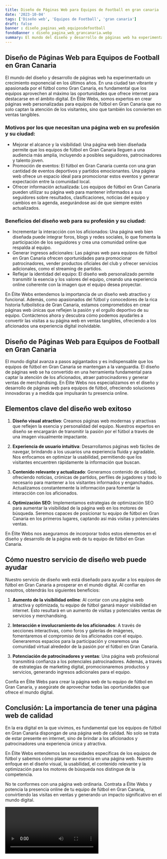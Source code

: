 ```yaml
---
title: Diseño de Páginas Web para Equipos de Football en gran canaria
date: '2023-10-04'
tags: ['Diseño web', 'Equipos de Football', 'gran canaria']
draft: false
banner : diseño_paginas_web_equiposdefootball
fondoBanner : diseño_pagina_web_grancanaria.webp
summary: El mundo del diseño y desarrollo de páginas web ha experimentado un crecimiento exponencial en los últimos años. En una ciudad tan vibrante y apasionada por el fútbol como Gran Canaria, es fundamental que los equipos aprovechen al máximo las oportunidades que ofrece internet para destacarse en el ámbito digital. En Élite Webs, somos expertos en crear páginas web personalizadas para equipos de fútbol en Gran Canaria que no solo captan la atención de los visitantes, sino que también los convierten en ventas tangibles.
---
```


## Diseño de Páginas Web para Equipos de Football en Gran Canaria

El mundo del diseño y desarrollo de páginas web ha experimentado un crecimiento exponencial en los últimos años. En una ciudad tan vibrante y apasionada por el fútbol como Gran Canaria, es fundamental que los equipos aprovechen al máximo las oportunidades que ofrece internet para destacarse en el ámbito digital. En Élite Webs, somos expertos en crear páginas web personalizadas para equipos de fútbol en Gran Canaria que no solo captan la atención de los visitantes, sino que también los convierten en ventas tangibles.

### Motivos por los que necesitan una página web en su profesión y su ciudad:

- Mejorar el alcance y la visibilidad: Una página web bien diseñada permite que los equipos de fútbol en Gran Canaria lleguen a una audiencia más amplia, incluyendo a posibles seguidores, patrocinadores y talento joven.
- Promoción de eventos: El fútbol en Gran Canaria cuenta con una gran cantidad de eventos deportivos y partidos emocionantes. Una página web ofrece un espacio ideal para promocionar estos eventos y generar expectación entre la comunidad local.
- Ofrecer información actualizada: Los equipos de fútbol en Gran Canaria pueden utilizar su página web para mantener informados a sus seguidores sobre resultados, clasificaciones, noticias del equipo y cambios en la agenda, asegurándose así de que siempre estén actualizados.

### Beneficios del diseño web para su profesión y su ciudad:

- Incrementar la interacción con los aficionados: Una página web bien diseñada puede integrar foros, blogs y redes sociales, lo que fomenta la participación de los seguidores y crea una comunidad online que respalda al equipo.
- Generar ingresos adicionales: Las páginas web para equipos de fútbol en Gran Canaria ofrecen oportunidades para promocionar patrocinadores, vender productos oficiales del club y ofrecer servicios adicionales, como el streaming de partidos.
- Reflejar la identidad del equipo: El diseño web personalizado permite transmitir la esencia y los valores del equipo, creando una experiencia online coherente con la imagen que el equipo desea proyectar.

En Élite Webs entendemos la importancia de un diseño web atractivo y funcional. Además, como apasionados del fútbol y conocedores de la rica historia futbolística de Gran Canaria, estamos comprometidos en crear páginas web únicas que reflejen la pasión y el orgullo deportivo de su equipo. Contáctenos ahora y descubra cómo podemos ayudarles a convertir las visitas a su página web en ventas tangibles, ofreciendo a los aficionados una experiencia digital inolvidable.

<GifSeo />

<Cta />

## Diseño de Páginas Web para Equipos de Football en Gran Canaria

El mundo digital avanza a pasos agigantados y es indispensable que los equipos de fútbol en Gran Canaria se mantengan a la vanguardia. El diseño de páginas web se ha convertido en una herramienta fundamental para captar la atención de los aficionados, atraer patrocinadores y generar ventas de merchandising. En Élite Webs nos especializamos en el diseño y desarrollo de páginas web para equipos de fútbol, ofreciendo soluciones innovadoras y a medida que impulsarán tu presencia online.

## Elementos clave del diseño web exitoso

1. **Diseño visual atractivo**: Creamos páginas web modernas y atractivas que reflejen la esencia y personalidad del equipo. Nuestros expertos en diseño se encargarán de transmitir la pasión por el fútbol a través de una imagen visualmente impactante.

2. **Experiencia de usuario intuitiva**: Desarrollamos páginas web fáciles de navegar, brindando a los usuarios una experiencia fluida y agradable. Nos enfocamos en optimizar la usabilidad, permitiendo que los visitantes encuentren rápidamente la información que buscan.

3. **Contenido relevante y actualizado**: Generamos contenido de calidad, ofreciendo noticias, crónicas de partidos, perfiles de jugadores y todo lo necesario para mantener a los visitantes informados y enganchados. Actualizamos constantemente la información para fomentar la interacción con los aficionados.

4. **Optimización SEO**: Implementamos estrategias de optimización SEO para aumentar la visibilidad de la página web en los motores de búsqueda. Seremos capaces de posicionar tu equipo de fútbol en Gran Canaria en los primeros lugares, captando así más visitas y potenciales ventas.

En Élite Webs nos aseguramos de incorporar todos estos elementos en el diseño y desarrollo de la página web de tu equipo de fútbol en Gran Canaria.

## Cómo nuestro servicio de diseño web puede ayudar

Nuestro servicio de diseño web está diseñado para ayudar a los equipos de fútbol en Gran Canaria a prosperar en el mundo digital. Al confiar en nosotros, obtendrás los siguientes beneficios:

1. **Aumento de la visibilidad online**: Al contar con una página web atractiva y optimizada, tu equipo de fútbol ganará mayor visibilidad en internet. Esto resultará en un aumento de visitas y potenciales ventas de servicios y merchandising.

2. **Interacción e involucramiento de los aficionados**: A través de secciones interactivas, como foros y galerías de imágenes, fomentaremos el compromiso de los aficionados con el equipo. Generaremos espacios para la participación y crearemos una comunidad virtual alrededor de la pasión por el fútbol en Gran Canaria.

3. **Potenciación de patrocinadores y ventas**: Una página web profesional transmitirá confianza a los potenciales patrocinadores. Además, a través de estrategias de marketing digital, promocionaremos productos y servicios, generando ingresos adicionales para el equipo.

Confía en Élite Webs para crear la página web de tu equipo de fútbol en Gran Canaria, y asegúrate de aprovechar todas las oportunidades que ofrece el mundo digital.

## Conclusión: La importancia de tener una página web de calidad

En la era digital en la que vivimos, es fundamental que los equipos de fútbol en Gran Canaria dispongan de una página web de calidad. No solo se trata de estar presente en internet, sino de brindar a los aficionados y patrocinadores una experiencia única y atractiva.

En Élite Webs entendemos las necesidades específicas de los equipos de fútbol y sabemos cómo plasmar su esencia en una página web. Nuestro enfoque en el diseño visual, la usabilidad, el contenido relevante y la optimización para los motores de búsqueda nos distingue de la competencia.

No te conformes con una página web ordinaria. Contrata a Élite Webs y potencia la presencia online de tu equipo de fútbol en Gran Canaria, convirtiendo las visitas en ventas y generando un impacto significativo en el mundo digital.

<Video />

<CtaBot job='Equipos de Football' city='gran canaria'/>

<Gmaps query='gran canaria+españa+maps' />
